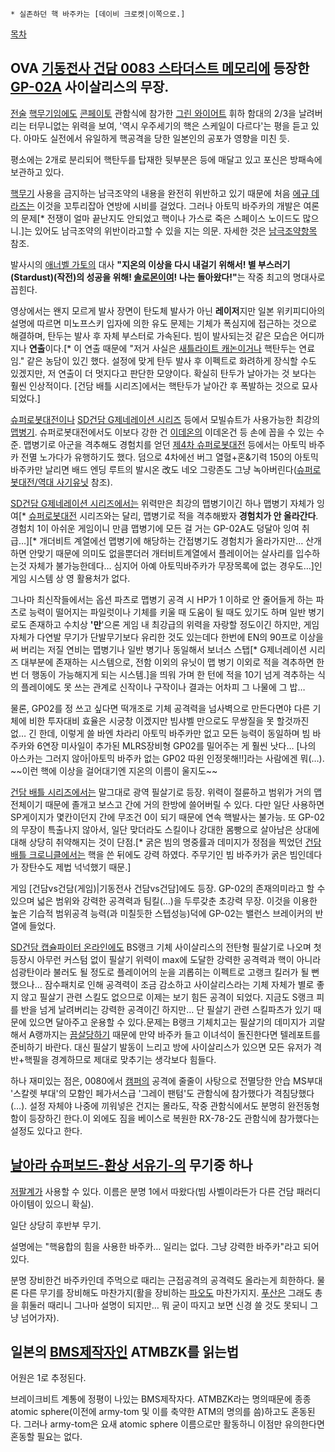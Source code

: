  * 실존하던 핵 바주카는 [데이비 크로켓|이쪽으로.]

[[목차]]
== OVA [[기동전사 건담 0083 스타더스트 메모리]]에 등장한 [[GP-02A]] 사이살리스의 무장. ==
{{{#!html
<embed src='http://flvs.daum.net/flvPlayer.swf?vid=27fdC6x5y5Y$' width='400px' height='320px' allowScriptAccess='always' type='application/x-shockwave-flash' allowFullScreen='true' bgcolor='#000000' ></embed>
}}}

[[전술]] [[핵무기]]임에도 [[콘페이토]] 관함식에 참가한 [[그린 와이어트]] 휘하 함대의 2/3을 날려버리는 터무니없는 위력을 보여, '역시 우주세기의 핵은 스케일이 다르다'는 평을 듣고 있다. 아마도 실전에서 유일하게 핵공격을 당한 일본인의 공포가 영향을 미친 듯.

평소에는 2개로 분리되어 핵탄두를 탑재한 뒷부분은 등에 매달고 있고 포신은 방패속에 보관하고 있다.

[[핵무기]] 사용을 금지하는 남극조약의 내용을 완전히 위반하고 있기 때문에 처음 [[에규 데라즈]]는 이것을 꼬투리잡아 연방에 시비를 걸었다. 그러나 아토믹 바주카의 개발은 여론의 문제[* 전쟁이 얼마 끝난지도 안되었고 핵이나 가스로 죽은 스페이스 노이드도 많으니.]는 있어도 남극조약의 위반이라고할 수 있을 지는 의문. 자세한 것은 [[남극조약]]항목 참조.

발사시의 [[애너벨 가토]]의 대사 '''"지온의 이상을 다시 내걸기 위해서! 별 부스러기(Stardust)(작전)의 성공을 위해! [[솔로몬]]이여! 나는 돌아왔다!"'''는 작중 최고의 명대사로 꼽힌다.

영상에서는 왠지 모르게 발사 장면이 탄도체 발사가 아닌 '''레이저'''지만 일본 위키피디아의 설명에 따르면 미노프스키 입자에 의한 유도 문제는 기체가 폭심지에 접근하는 것으로 해결하며, 탄두는 발사 후 자체 부스터로 가속된다. 빔이 발사되는것 같은 모습은 어디까지나 '''연출'''이다.[* 이 연출 때문에 "저거 사실은 [[새틀라이트 캐논]]이거나 핵탄두는 연료임." 같은 농담이 있긴 했다. 설정에 맞게 탄두 발사 후 이펙트로 화려하게 장식할 수도 있겠지만, 저 연출이 더 멋지다고 판단한 모양이다. 확실히 탄두가 날아가는 것 보다는 훨씬 인상적이다. [건담 배틀 시리즈]에서는 핵탄두가 날아간 후 폭발하는 것으로 묘사되었다.]

[[슈퍼로봇대전]]이나 [[SD건담 G제네레이션 시리즈]] 등에서 모빌슈트가 사용가능한 최강의 [[맵병기]]. 슈퍼로봇대전에서도 이보다 강한 건 [[이데온]]의 이데온건 등 손에 꼽을 수 있는 수준. 맵병기로 아군을 격추해도 경험치를 얻던 [[제4차 슈퍼로봇대전]] 등에서는 아토믹 바주카 전멸 노가다가 유행하기도 했다. 덤으로 4차에선 버그 열혈+혼&기력 150의 아토믹 바주카만 날리면 배드 엔딩 루트의 발시온 改도 네오 그랑존도 그냥 녹아버린다([[슈퍼로봇대전/역대 사기유닛]] 참조). 

[[SD건담 G제네레이션 시리즈]]에서는 위력만은 최강의 맵병기이긴 하나 맵병기 자체가 잉여[* [[슈퍼로봇대전]] 시리즈와는 달리, 맵병기로 적을 격추해봤자 '''경험치가 안 올라간다'''. 경험치 1이 아쉬운 게임이니 만큼 맵병기에 모든 걸 거는 GP-02A도 덩달아 잉여 취급…][* 개더비트 계열에선 맵병기에 해당하는 간접병기도 경험치가 올라가지만… 산개하면 안맞기 때문에 의미도 없을뿐더러 개터비트계열에서 플레이어는 살사리를 입수하는것 자체가 불가능한데다… 심지어 아예 아토믹바주카가 무장목록에 없는 경우도…]인 게임 시스템 상 영 활용처가 없다.

그나마 최신작들에서는 옵션 파츠로 맵병기 공격 시 HP가 1 이하로 안 줄어들게 하는 파츠로 능력이 떨어지는 파일럿이나 기체를 키울 때 도움이 될 때도 있기도 하며 일반 병기로도 존재하고 수치상 ''''만''''으론 게임 내 최강급의 위력을 자랑할 정도이긴 하지만, 게임 자체가 다연발 무기가 단발무기보다 유리한 것도 있는데다 한번에 EN의 90프로 이상을 써 버리는 저질 연비는 맵병기나 일반 병기나 동일해서 보너스 스탭[* G제너레이션 시리즈 대부분에 존재하는 시스템으로, 전함 이외의 유닛이 맵 병기 이외로 적을 격추하면 한 번 더 행동이 가능해지게 되는 시스템.]을 띄워 가며 한 턴에 적을 10기 넘게 격추하는 식의 플레이에도 못 쓰는 관계로 신작이나 구작이나 결과는 어차피 그 나물에 그 밥…

물론, GP02를 정 쓰고 싶다면 떡개조로 기체 공격력을 넘사벽으로 만든다면야 다른 기체에 비한 투자대비 효율은 시궁창 이겠지만 빔샤벨 만으로도 무쌍질을 못 할것까진 없… 긴 한데, 이렇게 쓸 바엔 차라리 아토믹 바주카만 없고 모든 능력이 동일하며 빔 바주카와 6연장 미사일이 추가된 MLRS장비형 GP02를 밀어주는 게 훨씬 낫다… [나의 아스카는 그러지 않아|아토믹 바주카 없는 GP02 따윈 인정못해!!]라는 사람에겐 뭐(…). ~~이런 핵에 이상을 걸어대기엔 지온의 이름이 울지도~~

[[건담 배틀 시리즈]]에서는 말그대로 광역 필살기로 등장. 위력이 절륜하고 범위가 거의 맵 전체이기 때문에 졸개고 보스고 간에 거의 한방에 쓸어버릴 수 있다. 다만 일단 사용하면 SP게이지가 몇칸이던지 간에 무조건 0이 되기 때문에 연속 핵발사는 불가능. 또 GP-02의 무장이 특출나지 않아서, 일단 맞더라도 스킬이나 강대한 몸빵으로 살아남은 상대에 대해 상당히 취약해지는 것이 단점.[* 굵은 빔의 명중률과 데미지가 정점을 찍었던 [[건담 배틀 크로니클]]에서는 핵을 쓴 뒤에도 강력 하였다. 주무기인 빔 바주카가 굵은 빔인데다가 장탄수도 제법 넉넉했기 때문.]

게임 [건담vs건담(게임)|기동전사 건담vs건담]에도 등장. GP-02의 존재의미라고 할 수 있으며 넓은 범위와 강력한 공격력과 팀킬(…)을 두루갖춘 초강력 무장. 이것을 이용한 높은 기습적 범위공격 능력(과 미칠듯한 스텝성능)덕에 GP-02는 밸런스 브레이커의 반열에 들었다. 

[[SD건담 캡슐파이터 온라인]]에도 BS랭크 기체 사이살리스의 전탄형 필살기로 나오며 첫 등장시 아무런 커스텀 없이 필살기 위력이 max에 도달한 강력한 공격력과 핵이 아니라 섬광탄이라 불러도 될 정도로 플레이어의 눈을 괴롭히는 이펙트로 고랭크 킬러가 될 뻔 했으나… 잠수패치로 인해 공격력이 조금 감소하고 사이살리스라는 기체 자체가 별로 좋지 않고 필살기 관련 스킬도 없으므로 이제는 보기 힘든 공격이 되었다. 지금도 S랭크 피를 반을 넘게 날려버리는 강력한 공격이긴 하지만… 단 필살기 관련 스킬파츠가 있기 때문에 있으면 달아주고 운용할 수 있다.문제는 B랭크 기체치고는 필살기의 데미지가 괴랄해서 A랭까지는 [[끔살]]당하기 때문에 만약 바주카 들고 이녀석이 돌진한다면 텔레포트를 준비하기 바란다. 대신 필살기 발동이 느리고 방에 사이살리스가 있으면 모든 유저가 격반+핵필을 경계하므로 제대로 맞추기는 생각보다 힘들다.

하나 재미있는 점은, 0080에서 [[캠퍼]]의 공격에 줄줄이 사탕으로 전멸당한 안습 MS부대 '스칼렛 부대'의 모함인 페가서스급 '그레이 팬텀'도 관함식에 참가했다가 격침당했다(…). 설정 자체야 나중에 끼워넣은 건지는 몰라도, 작중 관함식에서도 분명히 완전동형함이 등장하긴 한다.이 외에도 짐을 베이스로 복원한 RX-78-2도 관함식에 참가했다는 설정도 있다고 한다.

== [[날아라 슈퍼보드-환상 서유기-]]의 무기중 하나 ==
[[저팔계]]가 사용할 수 있다. 이름은 분명 1에서 따왔다(빔 사벨이라든가 다른 건담 패러디 아이템이 있으니 확실).

일단 상당히 후반부 무기.

설명에는 "핵융합의 힘을 사용한 바주카… 일리는 없다. 그냥 강력한 바주카"라고 되어있다.

분명 장비한건 바주카인데 주먹으로 때리는 근접공격의 공격력도 올라는게 희한하다. 물론 다른 무기를 장비해도 마찬가지(활을 장비하는 [[파오]]도 마찬가지지. [[푸산]]은 그래도 총을 휘둘러 때리니 그나마 설명이 되지만… 뭐 굳이 따지고 보면 신경 쓸 것도 못되니 그냥 넘어가자).

== 일본의 [[BMS]]제작자인 ATMBZK를 읽는법 ==
어원은 1로 추정된다.

브레이크비트 계통에 정평이 나있는 BMS제작자다. ATMBZK라는 명의때문에 종종 atomic sphere(이전에 army-tom 및 이를 축약한 ATM의 명의를 씀)하고도 혼동된다. 그러나 army-tom은 요새 atomic sphere 이름으로만 활동하니 이점만 유의한다면 혼동할 필요는 없다.
